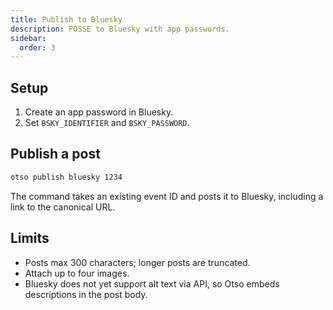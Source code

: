 ```yaml
---
title: Publish to Bluesky
description: POSSE to Bluesky with app passwords.
sidebar:
  order: 3
---
```


## Setup

1. Create an app password in Bluesky.
2. Set `BSKY_IDENTIFIER` and `BSKY_PASSWORD`.

## Publish a post

```bash
otso publish bluesky 1234
```

The command takes an existing event ID and posts it to Bluesky, including a link to the canonical URL.

## Limits

- Posts max 300 characters; longer posts are truncated.
- Attach up to four images.
- Bluesky does not yet support alt text via API, so Otso embeds descriptions in the post body.
